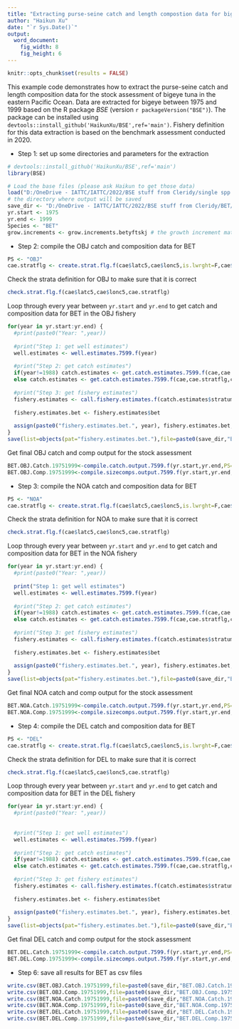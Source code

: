 ```yaml
---
title: "Extracting purse-seine catch and length compostion data for bigeye  in 1975-1999"
author: "Haikun Xu"
date: "`r Sys.Date()`"
output:
  word_document:
    fig_width: 8
    fig_height: 6
---
```


```r
knitr::opts_chunk$set(results = FALSE)
```

This example code demonstrates how to extract the purse-seine catch and length composition data for the stock assessment of bigeye tuna in the eastern Pacific Ocean. Data are extracted for bigeye between 1975 and 1999 based on the R package *BSE* (version `r packageVersion("BSE")`). The package can be installed using `devtools::install_github('HaikunXu/BSE',ref='main')`. Fishery definition for this data extraction is based on the benchmark assessment conducted in 2020.

-   Step 1: set up some directories and parameters for the extraction

```r
# devtools::install_github('HaikunXu/BSE',ref='main') 
library(BSE)

# Load the base files (please ask Haikun to get those data)
load("D:/OneDrive - IATTC/IATTC/2022/BSE stuff from Cleridy/single spp programs_PS_1975-1999/Raw data extractions/base files_1975-1999_for SAC 2020.RData")
# the directory where output will be saved
save_dir <- "D:/OneDrive - IATTC/IATTC/2022/BSE stuff from Cleridy/BET/"
yr.start <- 1975
yr.end <- 1999
Species <- "BET"
grow.increments <- grow.increments.betyftskj # the growth increment matrix
```

-   Step 2: compile the OBJ catch and composition data for BET

```r
PS <- "OBJ"
cae.stratflg <- create.strat.flg.f(cae$latc5,cae$lonc5,is.lwrght=F,cae$month,cae$setype,cae$class,PS=PS,Species=Species)
```

Check the strata definition for OBJ to make sure that it is correct

```r
check.strat.flg.f(cae$latc5,cae$lonc5,cae.stratflg)
```

Loop through every year between `yr.start` and `yr.end` to get catch and composition data for BET in the OBJ fishery

```r
for(year in yr.start:yr.end) {
  #print(paste0("Year: ",year))
  
  #print("Step 1: get well estimates")
  well.estimates <- well.estimates.7599.f(year)
  
  #print("Step 2: get catch estimates")
  if(year!=1988) catch.estimates <- get.catch.estimates.7599.f(cae,cae.stratflg,corrected.unlds,lfgrpd,lfmm,year,2,well.estimates,PS,Species)
  else catch.estimates <- get.catch.estimates.7599.f(cae,cae.stratflg,corrected.unlds,lfgrpd,lfmm,year,1,well.estimates,PS,Species)
  
  #print("Step 3: get fishery estimates")
  fishery.estimates <- call.fishery.estimates.f(catch.estimates$stratum.estimates.withsamps,catch.estimates$totunlds.bystrat,year,PS,Species)
  
  fishery.estimates.bet <- fishery.estimates$bet
  
  assign(paste0("fishery.estimates.bet.", year), fishery.estimates.bet, pos=1)
}
save(list=objects(pat="fishery.estimates.bet."),file=paste0(save_dir,"BET_",PS,"_1975-1999.RData"))
```

Get final OBJ catch and comp output for the stock assessment

```r
BET.OBJ.Catch.19751999<-compile.catch.output.7599.f(yr.start,yr.end,PS=PS,Species=Species,c("A1","A2","A3","A4","A5"))
BET.OBJ.Comp.19751999<-compile.sizecomps.output.7599.f(yr.start,yr.end,PS=PS,Species=Species)
```

-   Step 3: compile the NOA catch and composition data for BET

```r
PS <- "NOA"
cae.stratflg <- create.strat.flg.f(cae$latc5,cae$lonc5,is.lwrght=F,cae$month,cae$setype,cae$class,PS=PS,Species=Species)
```

Check the strata definition for NOA to make sure that it is correct

```r
check.strat.flg.f(cae$latc5,cae$lonc5,cae.stratflg)
```

Loop through every year between `yr.start` and `yr.end` to get catch and composition data for BET in the NOA fishery

```r
for(year in yr.start:yr.end) {
  #print(paste0("Year: ",year))
  
  print("Step 1: get well estimates")
  well.estimates <- well.estimates.7599.f(year)
  
  #print("Step 2: get catch estimates")
  if(year!=1988) catch.estimates <- get.catch.estimates.7599.f(cae,cae.stratflg,corrected.unlds,lfgrpd,lfmm,year,2,well.estimates,PS,Species)
  else catch.estimates <- get.catch.estimates.7599.f(cae,cae.stratflg,corrected.unlds,lfgrpd,lfmm,year,1,well.estimates,PS,Species)
  
  #print("Step 3: get fishery estimates")
  fishery.estimates <- call.fishery.estimates.f(catch.estimates$stratum.estimates.withsamps,catch.estimates$totunlds.bystrat,year,PS,Species)
  
  fishery.estimates.bet <- fishery.estimates$bet
  
  assign(paste0("fishery.estimates.bet.", year), fishery.estimates.bet, pos=1)
}
save(list=objects(pat="fishery.estimates.bet."),file=paste0(save_dir,"BET_",PS,"_1975-1999.RData"))
```

Get final NOA catch and comp output for the stock assessment

```r
BET.NOA.Catch.19751999<-compile.catch.output.7599.f(yr.start,yr.end,PS=PS,Species=Species,c("A1","A2"))
BET.NOA.Comp.19751999<-compile.sizecomps.output.7599.f(yr.start,yr.end,PS=PS,Species=Species)
```

-   Step 4: compile the DEL catch and composition data for BET

```r
PS <- "DEL"
cae.stratflg <- create.strat.flg.f(cae$latc5,cae$lonc5,is.lwrght=F,cae$month,cae$setype,cae$class,PS=PS,Species=Species)
```

Check the strata definition for DEL to make sure that it is correct

```r
check.strat.flg.f(cae$latc5,cae$lonc5,cae.stratflg)
```

Loop through every year between `yr.start` and `yr.end` to get catch and composition data for BET in the DEL fishery

```r
for(year in yr.start:yr.end) {
  #print(paste0("Year: ",year))
  
  
  #print("Step 1: get well estimates")
  well.estimates <- well.estimates.7599.f(year)
  
  #print("Step 2: get catch estimates")
  if(year!=1988) catch.estimates <- get.catch.estimates.7599.f(cae,cae.stratflg,corrected.unlds,lfgrpd,lfmm,year,2,well.estimates,PS,Species)
  else catch.estimates <- get.catch.estimates.7599.f(cae,cae.stratflg,corrected.unlds,lfgrpd,lfmm,year,1,well.estimates,PS,Species)
  
  #print("Step 3: get fishery estimates")
  fishery.estimates <- call.fishery.estimates.f(catch.estimates$stratum.estimates.withsamps,catch.estimates$totunlds.bystrat,year,PS,Species)
  
  fishery.estimates.bet <- fishery.estimates$bet
  
  assign(paste0("fishery.estimates.bet.", year), fishery.estimates.bet, pos=1)
}
save(list=objects(pat="fishery.estimates.bet."),file=paste0(save_dir,"BET_",PS,"_1975-1999.RData"))
```

Get final DEL catch and comp output for the stock assessment

```r
BET.DEL.Catch.19751999<-compile.catch.output.7599.f(yr.start,yr.end,PS=PS,Species=Species,c("A1","A2"))
BET.DEL.Comp.19751999<-compile.sizecomps.output.7599.f(yr.start,yr.end,PS=PS,Species=Species)
```

-   Step 6: save all results for BET as csv files

```r
write.csv(BET.OBJ.Catch.19751999,file=paste0(save_dir,"BET.OBJ.Catch.19751999.csv"),row.names = FALSE)
write.csv(BET.OBJ.Comp.19751999,file=paste0(save_dir,"BET.OBJ.Comp.19751999.csv"),row.names = FALSE)
write.csv(BET.NOA.Catch.19751999,file=paste0(save_dir,"BET.NOA.Catch.19751999.csv"),row.names = FALSE)
write.csv(BET.NOA.Comp.19751999,file=paste0(save_dir,"BET.NOA.Comp.19751999.csv"),row.names = FALSE)
write.csv(BET.DEL.Catch.19751999,file=paste0(save_dir,"BET.DEL.Catch.19751999.csv"),row.names = FALSE)
write.csv(BET.DEL.Comp.19751999,file=paste0(save_dir,"BET.DEL.Comp.19751999.csv"),row.names = FALSE)
```
